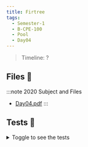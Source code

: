 ```yaml
---
title: Firtree
tags:
  - Semester-1
  - B-CPE-100
  - Pool
  - Day04
---
```

> Timeline: ?


## Files 📂

:::note 2020 Subject and Files
- [Day04.pdf](https://github.com/Studio-17/Epitech-Subjects/raw/main/Semester-1/B-CPE-100/Pool/Day04/Day04.pdf)
:::

## Tests 🤖
<details>
  <summary>Toggle to see the tests</summary>
  <div>
Yo
  </div>
</details>
